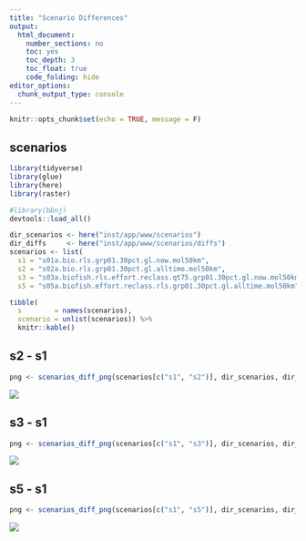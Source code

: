 ```yaml
---
title: "Scenario Differences"
output:
  html_document:
    number_sections: no
    toc: yes
    toc_depth: 3
    toc_float: true
    code_folding: hide
editor_options: 
  chunk_output_type: console
---
```


```r
knitr::opts_chunk$set(echo = TRUE, message = F)
```

## scenarios

```r
library(tidyverse)
library(glue)
library(here)
library(raster)

#library(bbnj)
devtools::load_all()

dir_scenarios <- here("inst/app/www/scenarios")
dir_diffs     <- here("inst/app/www/scenarios/diffs")
scenarios <- list(
  s1 = "s01a.bio.rls.grp01.30pct.gl.now.mol50km",
  s2 = "s02a.bio.rls.grp01.30pct.gl.alltime.mol50km",
  s3 = "s03a.biofish.rls.effort.reclass.qt75.grp01.30pct.gl.now.mol50km",
  s5 = "s05a.biofish.effort.reclass.rls.grp01.30pct.gl.alltime.mol50km")

tibble(
  s        = names(scenarios),
  scenario = unlist(scenarios)) %>% 
  knitr::kable()
```

## s2 - s1

```r
png <- scenarios_diff_png(scenarios[c("s1", "s2")], dir_scenarios, dir_diffs)
```

![](`r png`)

## s3 - s1

```r
png <- scenarios_diff_png(scenarios[c("s1", "s3")], dir_scenarios, dir_diffs)
```

![](`r png`)

## s5 - s1

```r
png <- scenarios_diff_png(scenarios[c("s1", "s5")], dir_scenarios, dir_diffs)
```

![](`r png`)
